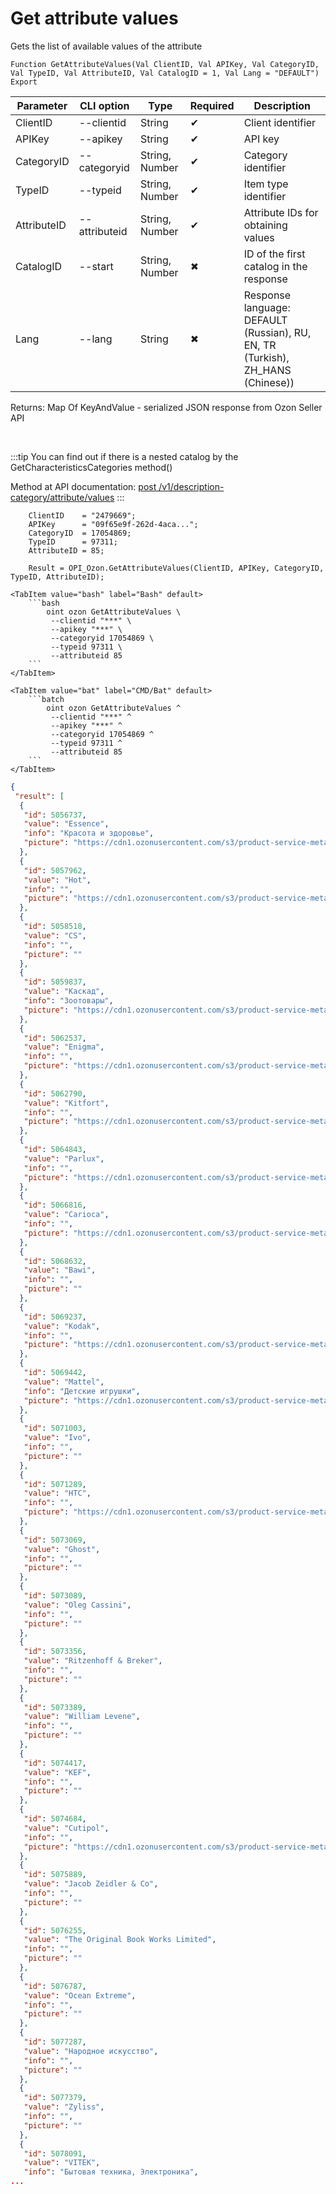 ﻿---
sidebar_position: 3
description: Get attribute values and other functions to work with Ozon in the Open Integration Package, a free open-source integration library for 1C:Enterprise 8, OneScript and CLI
keywords: [1C, 1С, 1С:Enterprise, 1С:Enterprise 8.3, API, Integration, Services, Exchange, OneScript, CLI, Ozon]
---


# Get attribute values
 Gets the list of available values of the attribute



`Function GetAttributeValues(Val ClientID, Val APIKey, Val CategoryID, Val TypeID, Val AttributeID, Val CatalogID = 1, Val Lang = "DEFAULT") Export`

  | Parameter | CLI option | Type | Required | Description |
  |-|-|-|-|-|
  | ClientID | --clientid | String | &#x2714; | Client identifier |
  | APIKey | --apikey | String | &#x2714; | API key |
  | CategoryID | --categoryid | String, Number | &#x2714; | Category identifier |
  | TypeID | --typeid | String, Number | &#x2714; | Item type identifier |
  | AttributeID | --attributeid | String, Number | &#x2714; | Attribute IDs for obtaining values |
  | CatalogID | --start | String, Number | &#x2716; | ID of the first catalog in the response |
  | Lang | --lang | String | &#x2716; | Response language: DEFAULT (Russian), RU, EN, TR (Turkish), ZH_HANS (Chinese)) |

  
  Returns:  Map Of KeyAndValue - serialized JSON response from Ozon Seller API

<br/>

:::tip
You can find out if there is a nested catalog by the GetCharacteristicsCategories method()

Method at API documentation: [post /v1/description-category/attribute/values](https://docs.ozon.ru/api/seller/#operation/DescriptionCategoryAPI_GetAttributeValues)
:::
<br/>


```bsl title="1C:Enterprise/OneScript code example"
    ClientID    = "2479669";
    APIKey      = "09f65e9f-262d-4aca...";
    CategoryID  = 17054869;
    TypeID      = 97311;
    AttributeID = 85;

    Result = OPI_Ozon.GetAttributeValues(ClientID, APIKey, CategoryID, TypeID, AttributeID);
```
 

 <Tabs>
  
    <TabItem value="bash" label="Bash" default>
        ```bash
            oint ozon GetAttributeValues \
             --clientid "***" \
             --apikey "***" \
             --categoryid 17054869 \
             --typeid 97311 \
             --attributeid 85
        ```
    </TabItem>
  
    <TabItem value="bat" label="CMD/Bat" default>
        ```batch
            oint ozon GetAttributeValues ^
             --clientid "***" ^
             --apikey "***" ^
             --categoryid 17054869 ^
             --typeid 97311 ^
             --attributeid 85
        ```
    </TabItem>
</Tabs>


```json title="Result"
{
 "result": [
  {
   "id": 5056737,
   "value": "Essence",
   "info": "Красота и здоровье",
   "picture": "https://cdn1.ozonusercontent.com/s3/product-service-meta-media/f73260bb-af9d-4a2f-a9e9-f89783cf2191.jpg"
  },
  {
   "id": 5057962,
   "value": "Hot",
   "info": "",
   "picture": "https://cdn1.ozonusercontent.com/s3/product-service-meta-media/0ae303ad-ef55-4c34-948d-08f1c4ca1e61.jpg"
  },
  {
   "id": 5058518,
   "value": "CS",
   "info": "",
   "picture": ""
  },
  {
   "id": 5059837,
   "value": "Каскад",
   "info": "Зоотовары",
   "picture": "https://cdn1.ozonusercontent.com/s3/product-service-meta-media/fd049f5a-6fb4-4ba2-9fde-159a21279e67.jpg"
  },
  {
   "id": 5062537,
   "value": "Enigma",
   "info": "",
   "picture": "https://cdn1.ozonusercontent.com/s3/product-service-meta-media/7d409738-3ef1-4afa-b636-ccddffe77518.jpg"
  },
  {
   "id": 5062790,
   "value": "Kitfort",
   "info": "",
   "picture": "https://cdn1.ozonusercontent.com/s3/product-service-meta-media/ca15a553-8d45-4784-b0d7-d58c8ba95b00.jpg"
  },
  {
   "id": 5064843,
   "value": "Parlux",
   "info": "",
   "picture": "https://cdn1.ozonusercontent.com/s3/product-service-meta-media/128e2aa9-9933-4991-b52f-8c87d759d6e6.jpg"
  },
  {
   "id": 5066816,
   "value": "Carioca",
   "info": "",
   "picture": "https://cdn1.ozonusercontent.com/s3/product-service-meta-media/5219a52f-cf16-44be-be9c-aa74858f4edd.jpg"
  },
  {
   "id": 5068632,
   "value": "Bawi",
   "info": "",
   "picture": ""
  },
  {
   "id": 5069237,
   "value": "Kodak",
   "info": "",
   "picture": "https://cdn1.ozonusercontent.com/s3/product-service-meta-media/783fa6cc-b6ac-4857-ad4b-128bc3ecce5e.jpg"
  },
  {
   "id": 5069442,
   "value": "Mattel",
   "info": "Детские игрушки",
   "picture": "https://cdn1.ozonusercontent.com/s3/product-service-meta-media/ac8c9fab-7cd3-4c95-bc09-8797aa2e4499.jpg"
  },
  {
   "id": 5071003,
   "value": "Ivo",
   "info": "",
   "picture": ""
  },
  {
   "id": 5071289,
   "value": "HTC",
   "info": "",
   "picture": "https://cdn1.ozonusercontent.com/s3/product-service-meta-media/205966dd-9b29-4c78-ae7d-8d673a6c5dee.jpg"
  },
  {
   "id": 5073069,
   "value": "Ghost",
   "info": "",
   "picture": ""
  },
  {
   "id": 5073089,
   "value": "Oleg Cassini",
   "info": "",
   "picture": ""
  },
  {
   "id": 5073356,
   "value": "Ritzenhoff & Breker",
   "info": "",
   "picture": ""
  },
  {
   "id": 5073389,
   "value": "William Levene",
   "info": "",
   "picture": ""
  },
  {
   "id": 5074417,
   "value": "KEF",
   "info": "",
   "picture": ""
  },
  {
   "id": 5074684,
   "value": "Cutipol",
   "info": "",
   "picture": "https://cdn1.ozonusercontent.com/s3/product-service-meta-media/6c20f672-894e-4efe-82b9-71b66b42e1f6.jpg"
  },
  {
   "id": 5075889,
   "value": "Jacob Zeidler & Co",
   "info": "",
   "picture": ""
  },
  {
   "id": 5076255,
   "value": "The Original Book Works Limited",
   "info": "",
   "picture": ""
  },
  {
   "id": 5076787,
   "value": "Ocean Extreme",
   "info": "",
   "picture": ""
  },
  {
   "id": 5077287,
   "value": "Народное искусство",
   "info": "",
   "picture": ""
  },
  {
   "id": 5077379,
   "value": "Zyliss",
   "info": "",
   "picture": ""
  },
  {
   "id": 5078091,
   "value": "VITEK",
   "info": "Бытовая техника, Электроника",
...
```
